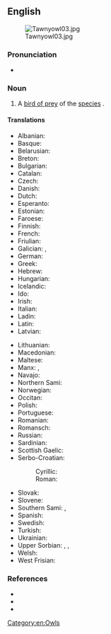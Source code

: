 {{also|tawny-owl}}
==English==
[[Image:Tawnyowl03.jpg|thumb]]

===Pronunciation===
* {{a|RP}} {{IPA|/ˈtɔːni aʊl/|lang=en}}

===Noun===
{{en-noun}}

# A [[bird of prey]] of the [[species]] {{taxlink|Strix aluco|species|noshow=1|ver=1609301}}.

====Translations====
{{trans-top|''Strix aluco''}}
* Albanian: {{t|sq|kukuvajka e pyjeve|f}}
* Basque: {{t|eu|urubi}}
* Belarusian: {{t|be|няясыць шэрая}}
* Breton: {{t|br|kaouenn penn-tev}}
* Bulgarian: {{t|bg|горска улулица|f}}
* Catalan: {{t|ca|gamarús}}
* Czech: {{t|cs|puštík}}
* Danish: {{t+|da|natugle|c}}
* Dutch: {{t+|nl|bosuil|m}}
* Esperanto: {{t|eo|arbara strigo}}
* Estonian: {{t|et|kodukakk}}
* Faroese: {{t|fo|músagjóð}}
* Finnish: {{t+|fi|lehtopöllö}}
* French: {{t+|fr|chouette hulotte|f}}
* Friulian: {{t|fur|catůs}}
* Galician: {{t|gl|curuxa laiona|f}}, {{t+|gl|avelaiona|f}}
* German: {{t+|de|Waldkauz|m}}
* Greek: {{t+|el|χουχουριστής}}
* Hebrew: {{t+|he|לִילִית|f|tr=lilít}}
* Hungarian: {{t+|hu|macskabagoly}}
* Icelandic: {{t|is|náttugla|f}}
* Ido: {{t+|io|hueto}}
* Irish: {{t|ga|ulchabhán donn|m}}
* Italian: {{t+|it|allocco|m}}
* Ladin: {{t|lld|ciuch}}
* Latin: {{t|la|Strix aluco}}
* Latvian: {{t|lv|meža pūce}}
{{trans-mid}}
* Lithuanian: {{t|lt|naminė pelėda|f}}
* Macedonian: {{t|mk|шумски був}}
* Maltese: {{t|mt|kokka|f}}
* Manx: {{t|gv|hullad ghoan|f}}, {{t|gv|hullad ouyr|f}}
* Navajo: {{t|nv|néʼéshjaaʼ dinilzhinígíí}}
* Northern Sami: {{t|se|bussáskuolfi}}
* Norwegian: {{t|no|kattugle}}
* Occitan: {{t+|oc|caús}}
* Polish: {{t+|pl|puszczyk|m}}
* Portuguese: {{t+|pt|coruja-do-mato|f}}
* Romanian: {{t+|ro|huhurez|m}}
* Romansch: {{t|rm|tschuetta da guaud|f}}
* Russian: {{t|ru|неясыть серая}}
* Sardinian: {{t|sc|cuccubaju}}
* Scottish Gaelic: {{t|gd|comhachag-dhonn|f}}
* Serbo-Croatian:
*: Cyrillic: {{t|sh|шумска сова|f|sc=Cyrl}}
*: Roman: {{t+|sh|šumska sova|f}}
* Slovak: {{t|sk|sova lesná}}
* Slovene: {{t|sl|lesna sova}}
* Southern Sami: {{t|sma|hamhka}}, {{t|sma|jïjje-snjågloe}}
* Spanish: {{t+|es|cárabo|m}}
* Swedish: {{t+|sv|kattuggla|c}}
* Turkish: {{t+|tr|alaca baykuş}}
* Ukrainian: {{t|uk|сова сіра|f}}
* Upper Sorbian: {{t|hsb|kiwka}}, {{t|hsb|wiwka}}, {{t|hsb|kwikawa}}
* Welsh: {{t|cy|tylluan frech|f}}
* West Frisian: {{t|fy|wâldûle}}
{{trans-bottom}}

===References===
* {{pedia}}
* {{specieslite|Strix aluco|i=1}}
* {{comcatlite|Strix aluco|i=1}}

[[Category:en:Owls]]